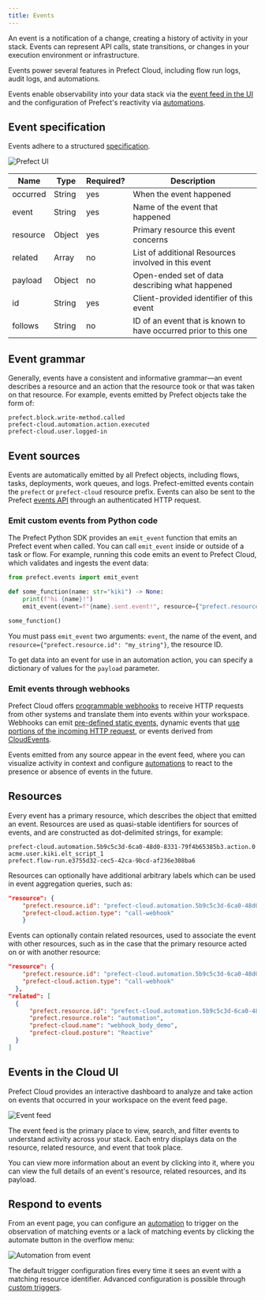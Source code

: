 ```yaml
---
title: Events
---
```


An event is a notification of a change, creating a history of activity in your stack. Events can represent API calls, state transitions, or changes in your execution environment or infrastructure.

Events power several features in Prefect Cloud, including flow run logs, audit logs, and automations.

Events enable observability into your data stack via the [event feed in the UI](#events-in-the-cloud-ui) and the configuration of Prefect's reactivity via [automations](/3.0rc/react/understand-events/automations-triggers/).

## Event specification

Events adhere to a structured [specification](https://app.prefect.cloud/api/docs#tag/Events).

![Prefect UI](/3.0rc/img/ui/event-spec.png)

| Name     | Type   | Required? | Description                                                          |
| -------- | ------ | --------- | -------------------------------------------------------------------- |
| occurred | String | yes       | When the event happened                                              |
| event    | String | yes       | Name of the event that happened                                  |
| resource | Object | yes       | Primary resource this event concerns                             |
| related  | Array  | no        | List of additional Resources involved in this event                |
| payload  | Object | no        | Open-ended set of data describing what happened                   |
| id       | String | yes       | Client-provided identifier of this event                         |
| follows  | String | no        | ID of an event that is known to have occurred prior to this one |

## Event grammar

Generally, events have a consistent and informative grammar&mdash;an event describes a resource and an action that the resource took or that was taken on that resource. For example, events emitted by Prefect objects take the form of:

```
prefect.block.write-method.called
prefect-cloud.automation.action.executed
prefect-cloud.user.logged-in
```

## Event sources

Events are automatically emitted by all Prefect objects, including flows, tasks, deployments, work queues, and logs. Prefect-emitted events contain the `prefect` or `prefect-cloud` resource prefix. Events can also be sent to the Prefect [events API](https://app.prefect.cloud/api/docs#tag/Events) through an authenticated HTTP request.

### Emit custom events from Python code

The Prefect Python SDK provides an `emit_event` function that emits an Prefect event when called. You can call `emit_event` inside or outside of a task or flow. For example, running this code emits an event to Prefect Cloud, which validates and ingests the event data:

```python
from prefect.events import emit_event

def some_function(name: str="kiki") -> None:
    print(f"hi {name}!")
    emit_event(event=f"{name}.sent.event!", resource={"prefect.resource.id": f"coder.{name}"})

some_function()
```

You must pass `emit_event` two arguments: `event`, the name of the event, and `resource={"prefect.resource.id": "my_string"}`, the resource ID.

To get data into an event for use in an automation action, you can specify a dictionary of values for the `payload` parameter. 

### Emit events through webhooks

Prefect Cloud offers [programmable webhooks](/3.0rc/react/understand-events/webhook-triggers/) to receive HTTP requests from other systems and translate them into events within your workspace.  Webhooks can emit [pre-defined static events](/3.0rc/react/understand-events/webhook-triggers/#static-webhook-events), dynamic events that [use portions of the incoming HTTP request](/3.0rc/react/understand-events/webhook-triggers/#dynamic-webhook-events), or events derived from [CloudEvents](/3.0rc/react/understand-events/webhook-triggers/#accepting-cloudevents).

Events emitted from any source appear in the event feed, where you can visualize activity in context and configure [automations](/3.0rc/react/understand-events/automations-triggers/) to react to the presence or absence of events in the future. 

## Resources

Every event has a primary resource, which describes the object that emitted an event. Resources are used as quasi-stable identifiers for sources of events, and are constructed as dot-delimited strings, for example:

```
prefect-cloud.automation.5b9c5c3d-6ca0-48d0-8331-79f4b65385b3.action.0
acme.user.kiki.elt_script_1
prefect.flow-run.e3755d32-cec5-42ca-9bcd-af236e308ba6
```

Resources can optionally have additional arbitrary labels which can be used in event aggregation queries, such as:

```json
"resource": {
    "prefect.resource.id": "prefect-cloud.automation.5b9c5c3d-6ca0-48d0-8331-79f4b65385b3",
    "prefect-cloud.action.type": "call-webhook"
    }
```

Events can optionally contain related resources, used to associate the event with other resources, such as in the case that the primary resource acted on or with another resource:

```json
"resource": {
    "prefect.resource.id": "prefect-cloud.automation.5b9c5c3d-6ca0-48d0-8331-79f4b65385b3.action.0",
    "prefect-cloud.action.type": "call-webhook"
  },
"related": [
  {
      "prefect.resource.id": "prefect-cloud.automation.5b9c5c3d-6ca0-48d0-8331-79f4b65385b3",
      "prefect.resource.role": "automation",
      "prefect-cloud.name": "webhook_body_demo",
      "prefect-cloud.posture": "Reactive"
  }
]
```

## Events in the Cloud UI

Prefect Cloud provides an interactive dashboard to analyze and take action on events that occurred in your workspace on the event feed page.

![Event feed](/3.0rc/img/ui/event-feed.png)

The event feed is the primary place to view, search, and filter events to understand activity across your stack. Each entry displays data on the resource, related resource, and event that took place.

You can view more information about an event by clicking into it, where you can view the full details of an event's resource, related resources, and its payload.

## Respond to events

From an event page, you can configure an [automation](/3.0rc/react/understand-events/automations-triggers) to trigger on the observation of matching events or a lack of matching events by clicking the automate button in the overflow menu:

![Automation from event](/3.0rc/img/ui/automation-from-event.png)

The default trigger configuration fires every time it sees an event with a matching resource identifier. Advanced configuration is possible through [custom triggers](/3.0rc/react/understand-events/automations-triggers/).
